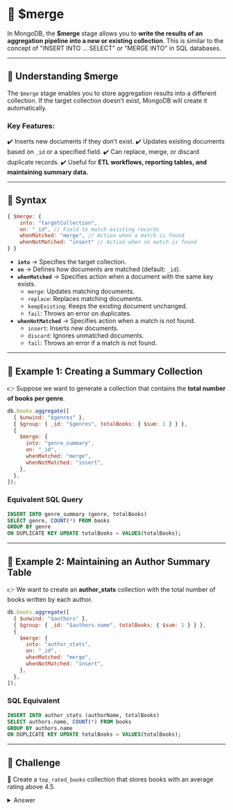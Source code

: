 # 🦸 $merge

In MongoDB, the **$merge** stage allows you to **write the results of an aggregation pipeline into a new or existing collection**. This is similar to the concept of "INSERT INTO ... SELECT" or "MERGE INTO" in SQL databases.

---

## **🔹 Understanding $merge**

The `$merge` stage enables you to store aggregation results into a different collection. If the target collection doesn’t exist, MongoDB will create it automatically.

### **Key Features:**

✔️ Inserts new documents if they don’t exist.
✔️ Updates existing documents based on `_id` or a specified field.
✔️ Can replace, merge, or discard duplicate records.
✔️ Useful for **ETL workflows, reporting tables, and maintaining summary data.**

---

## **🔹 Syntax**

```js
{ $merge: {
    into: "targetCollection",
    on: "_id", // Field to match existing records
    whenMatched: "merge", // Action when a match is found
    whenNotMatched: "insert" // Action when no match is found
} }
```

- **`into`** → Specifies the target collection.
- **`on`** → Defines how documents are matched (default: `_id`).
- **`whenMatched`** → Specifies action when a document with the same key exists.
  - `merge`: Updates matching documents.
  - `replace`: Replaces matching documents.
  - `keepExisting`: Keeps the existing document unchanged.
  - `fail`: Throws an error on duplicates.
- **`whenNotMatched`** → Specifies action when a match is not found.
  - `insert`: Inserts new documents.
  - `discard`: Ignores unmatched documents.
  - `fail`: Throws an error if a match is not found.

---

## **🔹 Example 1: Creating a Summary Collection**

👉 Suppose we want to generate a collection that contains the **total number of books per genre**.

```js
db.books.aggregate([
  { $unwind: "$genres" },
  { $group: { _id: "$genres", totalBooks: { $sum: 1 } } },
  {
    $merge: {
      into: "genre_summary",
      on: "_id",
      whenMatched: "merge",
      whenNotMatched: "insert",
    },
  },
]);
```

### **Equivalent SQL Query**

```sql
INSERT INTO genre_summary (genre, totalBooks)
SELECT genre, COUNT(*) FROM books
GROUP BY genre
ON DUPLICATE KEY UPDATE totalBooks = VALUES(totalBooks);
```

---

## **🔹 Example 2: Maintaining an Author Summary Table**

👉 We want to create an **author_stats** collection with the total number of books written by each author.

```js
db.books.aggregate([
  { $unwind: "$authors" },
  { $group: { _id: "$authors.name", totalBooks: { $sum: 1 } } },
  {
    $merge: {
      into: "author_stats",
      on: "_id",
      whenMatched: "merge",
      whenNotMatched: "insert",
    },
  },
]);
```

### **SQL Equivalent**

```sql
INSERT INTO author_stats (authorName, totalBooks)
SELECT authors.name, COUNT(*) FROM books
GROUP BY authors.name
ON DUPLICATE KEY UPDATE totalBooks = VALUES(totalBooks);
```

---

## 👐 Challenge

👐 Create a `top_rated_books` collection that stores books with an average rating above 4.5.

<details>
  <summary>Answer</summary>
    ```js
    db.books.aggregate([
      {
        $lookup:
          {
            from: "reviews",
            localField: "_id",
            foreignField: "bookId",
            as: "reviews"
          }
      }
    ]);
    ```
</details>
